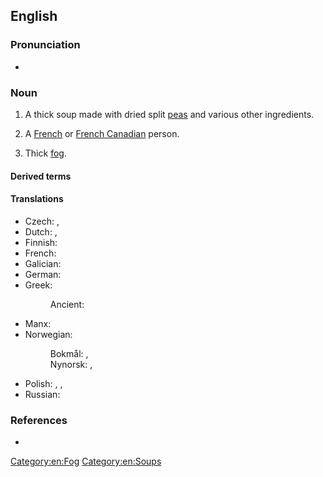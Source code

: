 ==English==
{{wikipedia}}

===Pronunciation===
* {{audio|en|En-au-pea soup.ogg|Audio (AU)}}

===Noun===
{{en-noun|~}}

# {{lb|en|culinary}} A thick soup made with dried split [[peas]] and various other ingredients.
# {{lb|en|slang|ethnic slur}} A [[French]] or [[French Canadian]] person.
# {{lb|en|slang}} Thick [[fog]].

====Derived terms====
{{col3|en
|pea-souper
|pea-soup fog
|thick as pea soup
}}

====Translations====
{{trans-top|soup made from peas}}
* Czech: {{t|cs|[[hrachový|hrachová]] [[polévka]]|f}}, {{t+|cs|hrachovka|f}}
* Dutch: {{t+|nl|erwtensoep|f}}, {{t+|nl|snert|m}}
* Finnish: {{t+|fi|hernekeitto}}
* French: {{t+|fr|soupe aux pois|f}}
* Galician: {{t|gl|sopa de chícharos}}
* German: {{t|de|Erbsensuppe|f}}
* Greek:
*: Ancient: {{t|grc|ἔτνος|n}}
{{trans-mid}}
* Manx: {{t|gv|anvroie pishyragh|m}}
* Norwegian:
*: Bokmål: {{t|nb|ertesuppe|m|f}}, {{t|nb|ertersuppe|m|f}}
*: Nynorsk: {{t|nn|ertesuppe|f}}, {{t|nn|ertersuppe|f}}
* Polish: {{t+|pl|grochówka|f}}, {{t+|pl|grochowa|f}}, {{t|pl|zupa grochowa|f}}
* Russian: {{t|ru|горо́ховый суп|m}}
{{trans-bottom}}

===References===
* {{R:Lexico}}

[[Category:en:Fog]]
[[Category:en:Soups]]